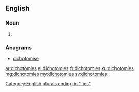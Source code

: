 ==English==

===Noun===
{{head|en}}

# {{plural of|dichotomy}}

===Anagrams===
* [[dichotomise#English|dichotomise]]

[[Category:English plurals ending in "-ies"]]

[[ar:dichotomies]]
[[el:dichotomies]]
[[fr:dichotomies]]
[[ku:dichotomies]]
[[mg:dichotomies]]
[[my:dichotomies]]
[[sv:dichotomies]]